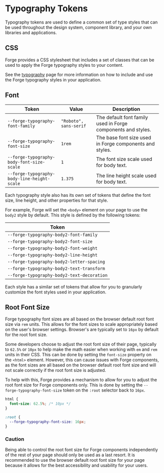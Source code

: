 
<Meta title="Design Tokens/Typography" />

# Typography Tokens

Typography tokens are used to define a common set of type styles that can be used throughout the design system, component library, and your
own libraries and applications.

## CSS

Forge provides a CSS stylesheet that includes a set of classes that can be used to apply the Forge typography styles to your content.

See the [typography](?path=/docs/getting-started-typography--docs) page for more information on how to include and use the Forge typography
styles in your application.

## Font

| Token                                         | Value                                   | Description
| --------------------------------------------  | --------------------------------------- | -----------
| `--forge-typography-font-family`              | `"Roboto", sans-serif`                  | The default font family used in Forge components and styles.
| `--forge-typography-font-size`                | `1rem`                                  | The base font size used in Forge components and styles.
| `--forge-typography-body-font-size-scale`     | `1`                                     | The font size scale used for body text.
| `--forge-typography-body-line-height-scale`   | `1.375`                                 | The line height scale used for body text.

Each typography style also has its own set of tokens that define the font size, line height, and other properties for that style.

For example, Forge will set the `<body>` element on your page to use the `body2` style by default. This style is defined by the following tokens:

| Token                                        
| -------------------------------------------- 
| `--forge-typography-body2-font-family`       
| `--forge-typography-body2-font-size`         
| `--forge-typography-body2-font-weight`       
| `--forge-typography-body2-line-height`       
| `--forge-typography-body2-letter-spacing`    
| `--forge-typography-body2-text-transform`    
| `--forge-typography-body2-text-decoration`   

Each style has a similar set of tokens that allow for you to granularly customize the font styles used in your application.

## Root Font Size

Forge typography font sizes are all based on the browser default root font size via `rem` units. This allows for the font sizes to scale
appropriately based on the user's browser settings. Browser's are typically set to `16px` by default for the root font size.

Some developers choose to adjust the root font size of their page, typically to `62.5%` or `10px` to help make the math easier when working with
`em` and `rem` units in their CSS. This can be done by setting the `font-size` property on the `<html>` element. However, this can cause issues
with Forge components, as the font sizes are all based on the browser default root font size and will not scale correctly if the root font size
is adjusted.

To help with this, Forge provides a mechanism to allow for you to adjust the root font size for Forge components only. This is done by setting
the `--forge-typography-font-size` token on the `:root` selector back to `16px`.

```css
html {
  font-size: 62.5%; /* 10px */
}

:root {
  --forge-typography-font-size: 16px;
}
```

### Caution

Being able to control the root font size for Forge components independently of the rest of your page should only be used as a last resort. It is
recommended to use the browser default root font size for your page because it allows for the best accessibility and usability for your users.
